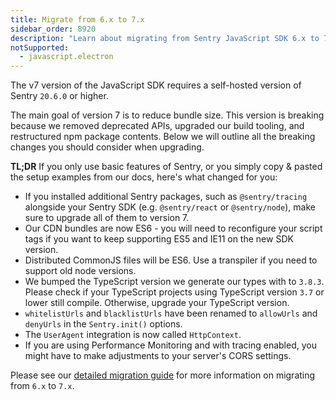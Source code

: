 ```yaml
---
title: Migrate from 6.x to 7.x
sidebar_order: 8920
description: "Learn about migrating from Sentry JavaScript SDK 6.x to 7.x"
notSupported:
  - javascript.electron
---
```


The v7 version of the JavaScript SDK requires a self-hosted version of Sentry `20.6.0` or higher.

The main goal of version 7 is to reduce bundle size. This version is breaking because we removed deprecated APIs,
upgraded our build tooling, and restructured npm package contents. Below we will outline all the breaking changes you
should consider when upgrading.

**TL;DR** If you only use basic features of Sentry, or you simply copy & pasted the setup examples from our docs, here's what changed for you:

- If you installed additional Sentry packages, such as `@sentry/tracing` alongside your Sentry SDK (e.g. `@sentry/react` or `@sentry/node`), make sure to upgrade all of them to version 7.
- Our CDN bundles are now ES6 - you will need to reconfigure your script tags if you want to
  keep supporting ES5 and IE11 on the new SDK version.
- Distributed CommonJS files will be ES6. Use a transpiler if you need to support old node versions.
- We bumped the TypeScript version we generate our types with to `3.8.3`. Please check if your TypeScript projects using TypeScript version `3.7` or lower still compile. Otherwise, upgrade your TypeScript version.
- `whitelistUrls` and `blacklistUrls` have been renamed to `allowUrls` and `denyUrls` in the `Sentry.init()` options.
- The `UserAgent` integration is now called `HttpContext`.
- If you are using Performance Monitoring and with tracing enabled, you might have to make adjustments to your server's CORS settings.

Please see our [detailed migration guide](https://github.com/getsentry/sentry-javascript/blob/develop/docs/migration/v6-to-v7.md) for more information on migrating from `6.x` to `7.x`.
